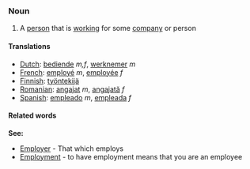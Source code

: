 === Noun ===

#A [[person]] that is [[work]]ing for some [[company]] or person

==== Translations ====
*[[Dutch]]: [[bediende]] ''m,f'', [[werknemer]] ''m''
*[[French]]: [[employé]] ''m'', [[employée]] ''f''
*[[Finnish]]: [[työntekijä]]
*[[Romanian]]: [[angajat]] ''m'', [[angajată]] ''f''
*[[Spanish]]: [[empleado]] ''m'', [[empleada]] ''f''

==== Related words ====
'''See:'''
*[[Employer]] - That which employs
*[[Employment]] - to have employment means that you are an employee